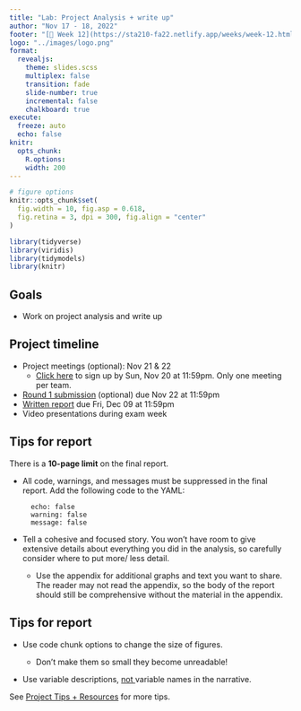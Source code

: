 ```yaml
---
title: "Lab: Project Analysis + write up"
author: "Nov 17 - 18, 2022"
footer: "[🔗 Week 12](https://sta210-fa22.netlify.app/weeks/week-12.html)"
logo: "../images/logo.png"
format: 
  revealjs:
    theme: slides.scss
    multiplex: false
    transition: fade
    slide-number: true
    incremental: false 
    chalkboard: true
execute:
  freeze: auto
  echo: false
knitr:
  opts_chunk: 
    R.options:      
    width: 200
---
```


```r
# figure options
knitr::opts_chunk$set(
  fig.width = 10, fig.asp = 0.618,
  fig.retina = 3, dpi = 300, fig.align = "center"
)
```

```r
library(tidyverse)
library(viridis)
library(tidymodels)
library(knitr)
```

## Goals

-   Work on project analysis and write up

## Project timeline 

-   Project meetings (optional): Nov 21 & 22
    -   [Click here](https://docs.google.com/spreadsheets/d/1vIgC8SBaskHRFcU1Ge8-XlrOy6BstneBpvLIlc7Oa-A/edit?usp=sharing) to sign up by Sun, Nov 20 at 11:59pm. Only one meeting per team.
-   [Round 1 submission](https://sta210-fa22.netlify.app/project-instructions.html#draft-report) (optional) due Nov 22 at 11:59pm
-   [Written report](https://sta210-fa22.netlify.app/project-instructions.html#written-report) due Fri, Dec 09 at 11:59pm
-   Video presentations during exam week

## Tips for report {.midi}

There is a **10-page limit** on the final report.

-   All code, warnings, and messages must be suppressed in the final report. Add the following code to the YAML:

    ```{execute:}
      echo: false
      warning: false
      message: false
    ```

-   Tell a cohesive and focused story. You won't have room to give extensive details about everything you did in the analysis, so carefully consider where to put more/ less detail.

    -   Use the appendix for additional graphs and text you want to share. The reader may not read the appendix, so the body of the report should still be comprehensive without the material in the appendix.

## Tips for report {.midi}

-   Use code chunk options to change the size of figures.

    -   Don't make them so small they become unreadable!

-   Use variable descriptions, <u>not </u>variable names in the narrative.

See [Project Tips + Resources](https://sta210-fa22.netlify.app/project-tips.html#formatting-communication-tips) for more tips.
